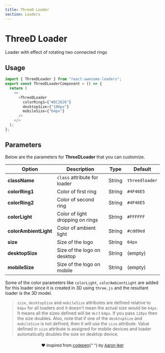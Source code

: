 ```yaml
---
title: ThreeD Loader
section: Loaders
---
```



# ThreeD Loader

Loader with effect of rotating two connected rings

## Usage

<Loader name="ThreeDLoader" />

```js highlight={1,5-9}
import { ThreeDLoader } from "react-awesome-loaders";
export const ThreeDLoaderComponent = () => {
  return (
    <>
      <ThreeDLoader
        colorRing1={"#DC2626"}
        desktopSize={"100px"}
        mobileSize={"64px"}
      />
    </>
  );
};
```

## Parameters

Below are the parameters for **ThreeDLoader** that you can customize.

| Option                | Description                      | Type   | Default        |
| --------------------- | -------------------------------- | ------ | -------------- |
| **className**         | `class` attribute for loader     | String | `threedloader` |
| **colorRing1**        | Color of first ring              | String | `#4F46E5`      |
| **colorRing2**        | Color of second ring             | String | `#4F46E5`      |
| **colorLight**        | Color of light dropping on rings | String | `#FFFFFF`      |
| **colorAmbientLight** | Color of ambient light           | String | `#cdd9ed`      |
| **size**              | Size of the logo                 | String | `64px`         |
| **desktopSize**       | Size of the logo on desktop      | String | (empty)        |
| **mobileSize**        | Size of the logo on mobile       | String | (empty)        |

Some of the color parameters like `colorLight`, `colorAmbientLight` are added for this loader since it is created in 3D using `three.js` and the resultant loader is the 3D model.

> `size`, `desktopSize` and `mobileSize` attributes are defined relative to `64px` for all loaders and it doesn't mean the actual size would be `64px`. It means all the sizes defined will be w.r.t `64px`. If you pass `128px` then the size doubles. Also, note that if one of the `desktopSize` and `mobileSize` is not defined, then it will use the `size` attribute. Value defined in `size` attribute is assigned for mobile devices and loader automatically doubles the size on desktop device.

<p align="center" style="font-size:13px;margin-top:20px;">
  ❤️ Inspired from <a href="https://codepen.io/aaroniker/pen/pMedQJ">codepen</a>{" "}
  by <a href="https://dribbble.com/ai">Aaron Iker</a>
</p>
